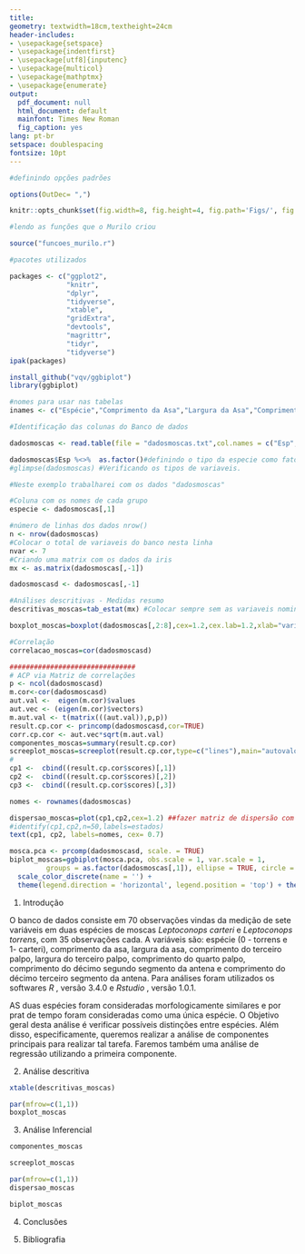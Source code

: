 ```yaml
---
title: 
geometry: textwidth=18cm,textheight=24cm
header-includes:
- \usepackage{setspace}
- \usepackage{indentfirst}
- \usepackage[utf8]{inputenc}
- \usepackage{multicol}
- \usepackage{mathptmx}
- \usepackage{enumerate}
output:
  pdf_document: null
  html_document: default
  mainfont: Times New Roman
  fig_caption: yes
lang: pt-br
setspace: doublespacing
fontsize: 10pt
---
```


\begin{titlepage}
\thispagestyle{empty}
\begin{center}
\begin{center}
\begin{minipage}[s]{1.75cm}
\includegraphics[width=40pt,height=45pt]{logoUnicamp.png} 
\end{minipage}\begin{minipage}[s]{11.25cm}\noindent
{\begin{center} {\Large Universidade Estadual de Campinas}\\
{Instituto de Matemática, Estatística e Computação Científica}\\
{\sc Departamento de Estatística}
\end{center}}
\end{minipage}
\begin{minipage}[s]{0.5cm}
\includegraphics[width=40pt,height=45pt]{logoimecc.png}
\end{minipage}
\end{center}
\end{center}
\vspace{3cm}
\font\fontGrande=cmcsc10 scaled 2500
\font\pessoal=cmr9 scaled 2500

\begin{center}
\vspace*{3.5cm}
{\rule[0 ex]{16cm}{0.05cm}}
{\huge \sc Trabalho - Parte 1 \\[8pt]
Relatório - Questão 2}
{\rule[0 ex]{16cm}{0.05cm}}
\end{center}

\begin{center}

\normalsize \vspace{8mm}


\vspace{4cm}

{\sc  Eliane Ramos de Siqueira  RA:155233} \\
{\sc  Guilherme Pazian  RA:160323}\\
{\sc  Henrique Capatto  RA:146406}\\
{\sc  Murilo Salgado Razoli  RA:150987}

\vspace{0.2cm}

Disciplina: {\bf ME731 - Análise Multivariada}\\
Professor: {\bf Caio Lucidius Naberezny Azevedo}
\vspace{1cm}

{\footnotesize{Campinas - SP \\ 18 de Novembro de 2017}}
\end{center}
\end{titlepage}

```r
#definindo opções padrões 

options(OutDec= ",")

knitr::opts_chunk$set(fig.width=8, fig.height=4, fig.path='Figs/', fig.align='center', echo=FALSE, warning=FALSE, message=FALSE)
```

```r
#lendo as funções que o Murilo criou

source("funcoes_murilo.r")
```

```r
#pacotes utilizados

packages <- c("ggplot2",
              "knitr",
              "dplyr",
              "tidyverse",
              "xtable",
              "gridExtra",
              "devtools",
              "magrittr",
              "tidyr",
              "tidyverse")
ipak(packages)

install_github("vqv/ggbiplot")
library(ggbiplot)
```


```r
#nomes para usar nas tabelas
inames <- c("Espécie","Comprimento da Asa","Largura da Asa","Comprimento 3° palpo","Largura 3° palpo", "Comprimento 4° palpo", "Comprimento 12° segmento da antena", "Compimento 13° segmento da antena")

#Identificação das colunas do Banco de dados

dadosmoscas <- read.table(file = "dadosmoscas.txt",col.names = c("Esp","Comp_Asa","Larg_Asa","Comp_3_palpo","Larg_3_palpo", "Comp_4_palpo", "Comp_12_seg_ant", "Comp_13_seg_ant"))

dadosmoscas$Esp %<>%  as.factor()#definindo o tipo da especie como fator
#glimpse(dadosmoscas) #Verificando os tipos de variaveis.
```

```r
#Neste exemplo trabalharei com os dados "dadosmoscas"

#Coluna com os nomes de cada grupo
especie <- dadosmoscas[,1] 

#número de linhas dos dados nrow()
n <- nrow(dadosmoscas)
#Colocar o total de variaveis do banco nesta linha
nvar <- 7
#Criando uma matrix com os dados da iris
mx <- as.matrix(dadosmoscas[,-1])

dadosmoscasd <- dadosmoscas[,-1]

#Análises descritivas - Medidas resumo
descritivas_moscas=tab_estat(mx) #Colocar sempre sem as variaveis nominais - senão ERRO

boxplot_moscas=boxplot(dadosmoscas[,2:8],cex=1.2,cex.lab=1.2,xlab="variável")
```

```r
#Correlação
correlacao_moscas=cor(dadosmoscasd)

###############################
# ACP via Matriz de correlações
p <- ncol(dadosmoscasd)
m.cor<-cor(dadosmoscasd)
aut.val <-  eigen(m.cor)$values
aut.vec <- (eigen(m.cor)$vectors)
m.aut.val <- t(matrix(((aut.val)),p,p))
result.cp.cor <- princomp(dadosmoscasd,cor=TRUE)
corr.cp.cor <- aut.vec*sqrt(m.aut.val)
componentes_moscas=summary(result.cp.cor)
screeplot_moscas=screeplot(result.cp.cor,type=c("lines"),main="autovalores",cex=1.2,cex.lab=1.2,cex.main=1.2)
#
cp1 <-  cbind((result.cp.cor$scores)[,1])
cp2 <-  cbind((result.cp.cor$scores)[,2])
cp3 <-  cbind((result.cp.cor$scores)[,3])

nomes <- rownames(dadosmoscas)

dispersao_moscas=plot(cp1,cp2,cex=1.2) ##fazer matriz de dispersão com 3 componentes
#identify(cp1,cp2,n=50,labels=estados)
text(cp1, cp2, labels=nomes, cex= 0.7)

mosca.pca <- prcomp(dadosmoscasd, scale. = TRUE)
biplot_moscas=ggbiplot(mosca.pca, obs.scale = 1, var.scale = 1,
         groups = as.factor(dadosmoscas[,1]), ellipse = TRUE, circle = TRUE) +
  scale_color_discrete(name = '') +
  theme(legend.direction = 'horizontal', legend.position = 'top') + theme_bw()
```



1. Introdução

O banco de dados consiste em 70 observações vindas da medição de sete variáveis em duas espécies de moscas *Leptoconops carteri* e *Leptoconops torrens*, com 35 observações cada. A variáveis são: espécie (0 - torrens e 1- carteri), comprimento da asa, largura da asa, comprimento do terceiro palpo, largura do terceiro palpo, comprimento do quarto palpo, comprimento do décimo segundo segmento da antena e comprimento do décimo terceiro segmento da antena. Para  análises foram utilizados os softwares *R* \footnote{https://cran.r-project.org/}, versão 3.4.0 e *Rstudio* \footnote{https://www.rstudio.com/}, versão 1.0.1. 

AS duas espécies foram consideradas morfologicamente similares e por prat de tempo foram consideradas como uma única espécie. O Objetivo geral desta análise é verificar possíveis distinções entre espécies. Além disso, especificamente, queremos realizar a análise de componentes principais para realizar tal tarefa. Faremos também uma análise de regressão utilizando a primeira componente. 




\newpage

2. Análise descritiva

```r
xtable(descritivas_moscas)
```

```r
par(mfrow=c(1,1))
boxplot_moscas
```

\newpage

3. Análise Inferencial

```r
componentes_moscas

```

```r
screeplot_moscas
```

```r
par(mfrow=c(1,1))
dispersao_moscas
```

```r
biplot_moscas
```


\newpage

4. Conclusões 

\newpage

5. Bibliografia

